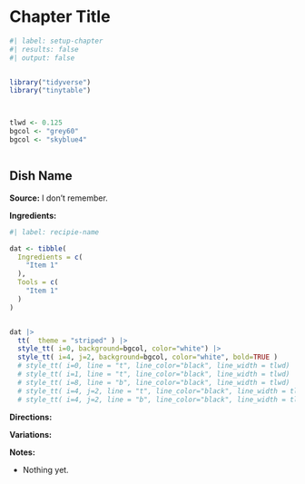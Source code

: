 # Chapter Title


```r
#| label: setup-chapter
#| results: false
#| output: false


library("tidyverse")
library("tinytable")



tlwd <- 0.125
bgcol <- "grey60"
bgcol <- "skyblue4"



```



## Dish Name



**Source:** I don’t remember.


**Ingredients:**


```r
#| label: recipie-name

dat <- tibble(
  Ingredients = c(
    "Item 1"
  ),
  Tools = c(
    "Item 1"
  )
)


dat |> 
  tt(  theme = "striped" ) |> 
  style_tt( i=0, background=bgcol, color="white") |> 
  style_tt( i=4, j=2, background=bgcol, color="white", bold=TRUE )
  # style_tt( i=0, line = "t", line_color="black", line_width = tlwd) |> 
  # style_tt( i=1, line = "t", line_color="black", line_width = tlwd) |> 
  # style_tt( i=8, line = "b", line_color="black", line_width = tlwd) |> 
  # style_tt( i=4, j=2, line = "t", line_color="black", line_width = tlwd )  |> 
  # style_tt( i=4, j=2, line = "b", line_color="black", line_width = tlwd )  |> 


```



**Directions:**


**Variations:**



**Notes:**

- Nothing yet.










